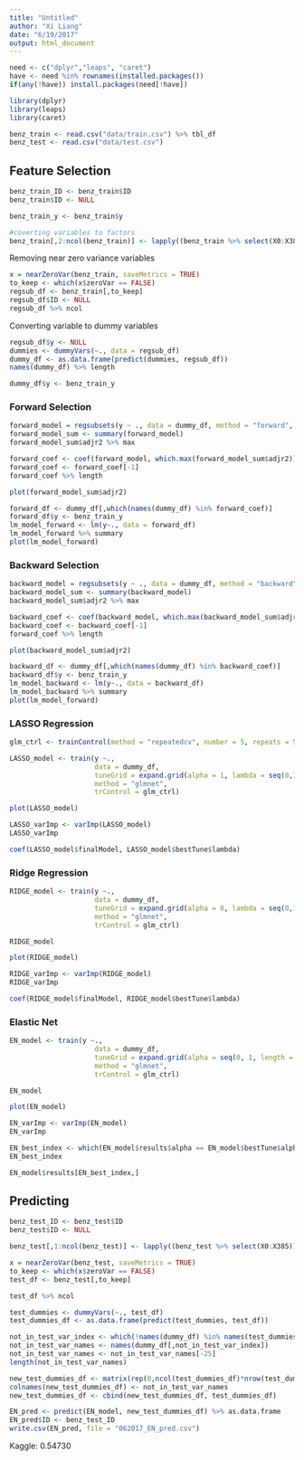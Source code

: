 ```yaml
---
title: "Untitled"
author: "Xi Liang"
date: "6/19/2017"
output: html_document
---
```


```r
need <- c("dplyr","leaps", "caret")
have <- need %in% rownames(installed.packages())
if(any(!have)) install.packages(need[!have])
```

```r
library(dplyr)
library(leaps)
library(caret)
```

```r
benz_train <- read.csv("data/train.csv") %>% tbl_df
benz_test <- read.csv("data/test.csv")
```


## Feature Selection
```r
benz_train_ID <- benz_train$ID
benz_train$ID <- NULL

benz_train_y <- benz_train$y

#coverting variables to factors
benz_train[,2:ncol(benz_train)] <- lapply((benz_train %>% select(X0:X385)), as.factor)
```

Removing near zero variance variables
```r
x = nearZeroVar(benz_train, saveMetrics = TRUE)
to_keep <- which(x$zeroVar == FALSE)
regsub_df <- benz_train[,to_keep]
regsub_df$ID <- NULL
regsub_df %>% ncol
```

Converting variable to dummy variables
```r
regsub_df$y <- NULL
dummies <- dummyVars(~., data = regsub_df)
dummy_df <- as.data.frame(predict(dummies, regsub_df))
names(dummy_df) %>% length
```

```r
dummy_df$y <- benz_train_y
```

### Forward Selection
```r
forward_model = regsubsets(y ~ ., data = dummy_df, method = "forward",  nvmax = NULL)
forward_model_sum <- summary(forward_model)
forward_model_sum$adjr2 %>% max

forward_coef <- coef(forward_model, which.max(forward_model_sum$adjr2)) %>% unlist %>% names
forward_coef <- forward_coef[-1]
forward_coef %>% length
```

```r
plot(forward_model_sum$adjr2)
```

```r
forward_df <- dummy_df[,which(names(dummy_df) %in% forward_coef)]
forward_df$y <- benz_train_y
lm_model_forward <- lm(y~., data = forward_df)
lm_model_forward %>% summary
plot(lm_model_forward)
```

### Backward Selection
```r
backward_model = regsubsets(y ~ ., data = dummy_df, method = "backward",  nvmax = NULL)
backward_model_sum <- summary(backward_model)
backward_model_sum$adjr2 %>% max

backward_coef <- coef(backward_model, which.max(backward_model_sum$adjr2)) %>% unlist %>% names
backward_coef <- backward_coef[-1]
forward_coef %>% length
```

```r
plot(backward_model_sum$adjr2)
```

```r
backward_df <- dummy_df[,which(names(dummy_df) %in% backward_coef)]
backward_df$y <- benz_train_y
lm_model_backward <- lm(y~., data = backward_df)
lm_model_backward %>% summary
plot(lm_model_forward)
```



### LASSO Regression
```r
glm_ctrl <- trainControl(method = "repeatedcv", number = 5, repeats = 5, verboseIter = TRUE)
```

```r
LASSO_model <- train(y ~.,
                     data = dummy_df,
                     tuneGrid = expand.grid(alpha = 1, lambda = seq(0,1,length = 20)),
                     method = "glmnet",
                     trControl = glm_ctrl)
```

```r
plot(LASSO_model)
```

```r
LASSO_varImp <- varImp(LASSO_model)
LASSO_varImp
```

```r
coef(LASSO_model$finalModel, LASSO_model$bestTune$lambda)
```

### Ridge Regression
```r
RIDGE_model <- train(y ~.,
                     data = dummy_df,
                     tuneGrid = expand.grid(alpha = 0, lambda = seq(0,1,length = 20)),
                     method = "glmnet",
                     trControl = glm_ctrl)
```

```r
RIDGE_model
```

```r
plot(RIDGE_model)
```


```r
RIDGE_varImp <- varImp(RIDGE_model)
RIDGE_varImp
```

```r
coef(RIDGE_model$finalModel, RIDGE_model$bestTune$lambda)
```

### Elastic Net
```r
EN_model <- train(y ~.,
                     data = dummy_df,
                     tuneGrid = expand.grid(alpha = seq(0, 1, length = 20), lambda = seq(0,1,length = 20)),
                     method = "glmnet",
                     trControl = glm_ctrl)
```

```r
EN_model
```

```r
plot(EN_model)
```

```r
EN_varImp <- varImp(EN_model)
EN_varImp
```

```r
EN_best_index <- which(EN_model$results$alpha == EN_model$bestTune$alpha  & EN_model$results$lambda == EN_model$bestTune$lambda)
EN_best_index
```

```r
EN_model$results[EN_best_index,]
```

## Predicting
```r
benz_test_ID <- benz_test$ID
benz_test$ID <- NULL
```

```r
benz_test[,1:ncol(benz_test)] <- lapply((benz_test %>% select(X0:X385)), as.factor)
```

```r
x = nearZeroVar(benz_test, saveMetrics = TRUE)
to_keep <- which(x$zeroVar == FALSE)
test_df <- benz_test[,to_keep]

test_df %>% ncol
```


```r
test_dummies <- dummyVars(~., test_df)
test_dummies_df <- as.data.frame(predict(test_dummies, test_df)) 
```


```r
not_in_test_var_index <- which(!names(dummy_df) %in% names(test_dummies_df))
not_in_test_var_names <- names(dummy_df[,not_in_test_var_index])
not_in_test_var_names <- not_in_test_var_names[-25]
length(not_in_test_var_names)
```

```r
new_test_dummies_df <- matrix(rep(0,ncol(test_dummies_df)*nrow(test_dummies_df)), ncol = ncol(test_dummies_df)) %>% as.data.frame
colnames(new_test_dummies_df) <- not_in_test_var_names
new_test_dummies_df <- cbind(new_test_dummies_df, test_dummies_df)
```

```r
EN_pred <- predict(EN_model, new_test_dummies_df) %>% as.data.frame
EN_pred$ID <- benz_test_ID
write.csv(EN_pred, file = "062017_EN_pred.csv")
```

Kaggle: 0.54730


